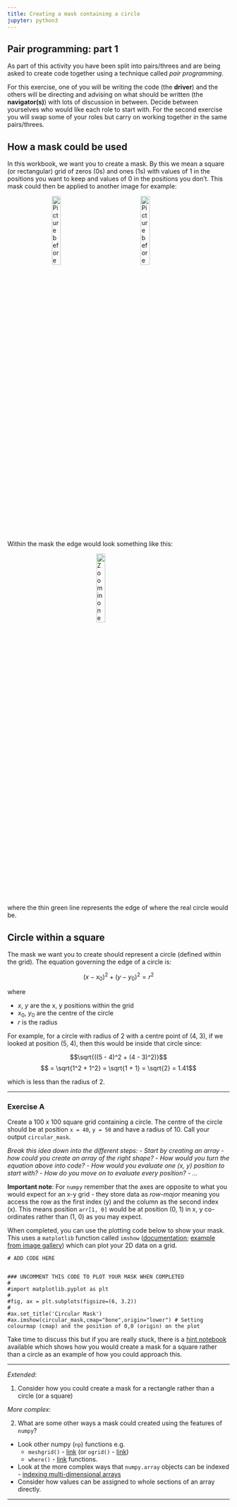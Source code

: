 ```yaml
---
title: Creating a mask containing a circle
jupyter: python3
---
```



## Pair programming: part 1


As part of this activity you have been split into pairs/threes and are being asked to create code together using a technique called *pair programming*.

For this exercise, one of you will be writing the code (the **driver**) and the others will be directing and advising on what should be written (the **navigator(s)**) with lots of discussion in between. Decide between yourselves who would like each role to start with. For the second exercise  you will swap some of your roles but carry on working together in the same pairs/threes.

## How a mask could be used

In this workbook, we want you to create a mask. By this we mean a square (or rectangular) grid of zeros (0s) and ones (1s) with values of 1 in the positions you want to keep and values of 0 in the positions you don't. This mask could then be applied to another image for example:

<img src="images/Picture-before-mask.png" alt="Picture before mask" style="float:left;display:block;margin-left:auto;margin-right:auto;width:20%;padding-left:20%;padding-right:10%"/>
<img src="images/Picture-with-mask.png" alt="Picture before mask" style="float:left;display:block;margin-left:auto;margin-right:auto;width:20%;padding-left:10%;padding-right:20%"/>

Within the mask the edge would look something like this:

<img src="images/Zoom_in_edge_mask.png" alt="Zoom in on edge of circle mask" style="display:block;margin-left:auto;margin-right:auto;width:20%"/>

where the thin green line represents the edge of where the real circle would be.

## Circle within a square

The mask we want you to create should represent a circle (defined within the grid). The equation governing the edge of a circle is:

$$ (x-x_0)^2 + (y-y_0)^2 = r^2 $$

where

 - $x$, $y$ are the x, y positions within the grid
 - $x_0$, $y_0$ are the centre of the circle
 - $r$ is the radius

For example, for a circle with radius of 2 with a centre point of (4, 3), if we looked at position (5, 4), then this would be inside that circle since:

$$\sqrt{((5 - 4)^2 + (4 - 3)^2)}$$
$$ = \sqrt{1^2 + 1^2} = \sqrt{1 + 1} = \sqrt{2} = 1.41$$

which is less than the radius of 2.

---

### Exercise A

Create a 100 x 100 square grid containing a circle. The centre of the circle should be at position `x = 40`, `y = 50` and have a radius of 10. Call your output `circular_mask`.

*Break this idea down into the different steps:*
 - *Start by creating an array - how could you create an array of the right shape?*
 - *How would you turn the equation above into code?*
 - *How would you evaluate one (x, y) position to start with?*
 - *How do you move on to evaluate every position?*
 - *...*

**Important note**: For `numpy` remember that the axes are opposite to what you would expect for an x-y grid - they store data as *row-major* meaning you access the row as the first index (y) and the column as the second index (x). This means position `arr[1, 0]` would be at position (0, 1) in x, y co-ordinates rather than (1, 0) as you may expect.

When completed, you can use the plotting code below to show your mask. This uses a `matplotlib` function called `imshow` ([documentation](https://matplotlib.org/stable/api/_as_gen/matplotlib.pyplot.imshow.html); [example from image gallery](https://matplotlib.org/stable/gallery/images_contours_and_fields/image_demo.html)) which can plot your 2D data on a grid.

```pyodide
# ADD CODE HERE


```

```pyodide
### UNCOMMENT THIS CODE TO PLOT YOUR MASK WHEN COMPLETED
#
#import matplotlib.pyplot as plt
#
#fig, ax = plt.subplots(figsize=(6, 3.2))
#
#ax.set_title('Circular Mask')
#ax.imshow(circular_mask,cmap="bone",origin="lower") # Setting colourmap (cmap) and the position of 0,0 (origin) on the plot
```

Take time to discuss this but if you are really stuck, there is a [hint notebook](hint1_mask.qmd) available which shows how you would create a mask for a square rather than a circle as an example of how you could approach this.

---

*Extended*:

1. Consider how you could create a mask for a rectangle rather than a circle (or a square)

*More complex*:

2. What are some other ways a mask could created using the features of `numpy`?
 - Look other numpy (`np`) functions e.g.
    - `meshgrid()` - [link](https://numpy.org/doc/stable/reference/generated/numpy.meshgrid.html) (or `ogrid()` - [link](https://numpy.org/doc/stable/reference/generated/numpy.ogrid.html))
    - `where()` - [link](https://numpy.org/doc/stable/reference/generated/numpy.where.html) functions.
 - Look at the more complex ways that `numpy.array` objects can be indexed - [indexing multi-dimensional arrays](https://numpy.org/doc/stable/user/basics.indexing.html#indexing-multi-dimensional-arrays)
 - Consider how values can be assigned to whole sections of an array directly.

---

